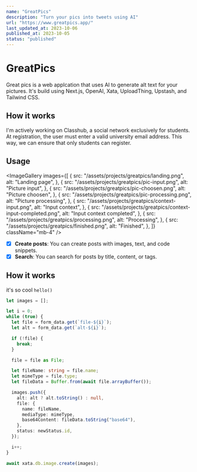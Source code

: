 ```yaml
---
name: "GreatPics"
description: "Turn your pics into tweets using AI"
url: "https://www.greatpics.app/"
last_updated_at: 2023-10-06
published_at: 2023-10-05
status: "published"
---
```


# GreatPics

<ViewAppButton href="https://www.greatpics.app/" />

Great pics is a web applcation that uses AI to generate alt text for your pictures. It's build using Next.js, OpenAI, Xata, UploadThing, Upstash, and Tailwind CSS.

## How it works

<FullImage
  src="/assets/projects/greatpics/upload-process-dark.png"
  alt="Upload image process"
  lightSrc="/assets/projects/greatpics/upload-process-light.png"
/>

I'm actively working on Classhub, a social network exclusively for students. At registration, the user must enter a valid university email address. This way, we can ensure that only students can register.

## Usage

<ImageGallery
  images={[
    {
      src: "/assets/projects/greatpics/landing.png",
      alt: "Landing page",
    },
    {
      src: "/assets/projects/greatpics/pic-input.png",
      alt: "Picture input",
    },
    {
      src: "/assets/projects/greatpics/pic-choosen.png",
      alt: "Picture choosen",
    },
    {
      src: "/assets/projects/greatpics/pic-processing.png",
      alt: "Picture processing",
    },
    {
      src: "/assets/projects/greatpics/context-input.png",
      alt: "Input context",
    },
    {
      src: "/assets/projects/greatpics/context-input-completed.png",
      alt: "Input context completed",
    },
    {
      src: "/assets/projects/greatpics/processing.png",
      alt: "Processing",
    },
    {
      src: "/assets/projects/greatpics/finished.png",
      alt: "Finished",
    },
  ]}
  className="mb-4"
/>

- [x] **Create posts**: You can create posts with images, text, and code snippets.
- [x] **Search**: You can search for posts by title, content, or tags.

## How it works

it's so cool `hello()`

```ts showLineNumbers title="src/pages/api/posts/[id]/images.ts"  {6-10, 13}
let images = [];

let i = 0;
while (true) {
  let file = form_data.get(`file-${i}`);
  let alt = form_data.get(`alt-${i}`);

  if (!file) {
    break;
  }

  file = file as File;

  let fileName: string = file.name;
  let mimeType = file.type;
  let fileData = Buffer.from(await file.arrayBuffer());

  images.push({
    alt: alt ? alt.toString() : null,
    file: {
      name: fileName,
      mediaType: mimeType,
      base64Content: fileData.toString("base64"),
    },
    status: newStatus.id,
  });

  i++;
}

await xata.db.image.create(images);
```

